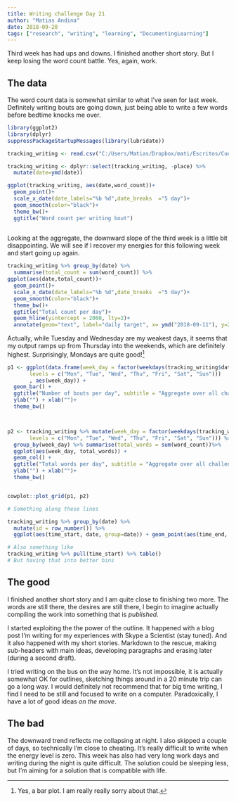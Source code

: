 ```yaml
---
title: Writing challenge Day 21
author: "Matias Andina"
date: 2018-09-20
tags: ["research", "writing", "learning", "DocumentingLearning"]
---
```


Third week has had ups and downs. I finished another short story. But I keep losing the word count battle. Yes, again, work.

## The data

The word count data is somewhat similar to what I've seen for last week. Definitely writing bouts are going down, just being able to write a few words before bedtime knocks me over. 

```r
library(ggplot2)
library(dplyr)
suppressPackageStartupMessages(library(lubridate))
```


```r

tracking_writing <- read.csv("C:/Users/Matias/Dropbox/mati/Escritos/Cuentos/tracking_writing.csv")

tracking_writing <- dplyr::select(tracking_writing, -place) %>%
  mutate(date=ymd(date))

ggplot(tracking_writing, aes(date,word_count))+
  geom_point()+
  scale_x_date(date_labels="%b %d",date_breaks  ="5 day")+
  geom_smooth(color="black")+
  theme_bw()+
  ggtitle("Word count per writing bout")
  

```


Looking at the aggregate, the downward slope of the third week is a little bit disappointing. We will see if I recover my energies for this following week and start going up again. 

```r

tracking_writing %>% group_by(date) %>%
  summarise(total_count = sum(word_count)) %>%
ggplot(aes(date,total_count))+
  geom_point()+
  scale_x_date(date_labels="%b %d",date_breaks  ="5 day")+
  geom_smooth(color="black")+
  theme_bw()+
  ggtitle("Total count per day")+
  geom_hline(yintercept = 2000, lty=2)+
  annotate(geom="text", label="daily target", x= ymd("2018-09-11"), y=2100)


```


Actually, while Tuesday and Wednesday are my weakest days, it seems that my output ramps up from Thursday into the weekends, which are definitely highest. Surprisingly, Mondays are quite good![^sorry]

```r

p1 <- ggplot(data.frame(week_day = factor(weekdays(tracking_writing$date, abbreviate = T),
       levels = c("Mon", "Tue", "Wed", "Thu", "Fri", "Sat", "Sun")))
       , aes(week_day)) +
  geom_bar() +
  ggtitle("Number of bouts per day", subtitle = "Aggregate over all challenge")+
  ylab("") + xlab("")+
  theme_bw()



p2 <- tracking_writing %>% mutate(week_day = factor(weekdays(tracking_writing$date, abbreviate = T),
       levels = c("Mon", "Tue", "Wed", "Thu", "Fri", "Sat", "Sun"))) %>%
  group_by(week_day) %>% summarise(total_words = sum(word_count))%>%
  ggplot(aes(week_day, total_words)) +
  geom_col() +
  ggtitle("Total words per day", subtitle = "Aggregate over all challenge")+
  ylab("") + xlab("")+
  theme_bw()


cowplot::plot_grid(p1, p2)

```



```r

# Something along these lines

tracking_writing %>% group_by(date) %>%
  mutate(id = row_number()) %>% 
  ggplot(aes(time_start, date, group=date)) + geom_point(aes(time_end, color= factor(id)))

# Also something like 
tracking_writing %>% pull(time_start) %>% table()
# But having that into better bins


```


## The good

I finished another short story and I am quite close to finishing two more. The words are still there, the desires are still there, I begin to imagine actually compiling the work into something that is *published*. 

I started exploiting the the power of the outline. It happened with a blog post I'm writing for my experiences with Skype a Scientist (stay tuned). And it also happened with my short stories. Markdown to the rescue, making sub-headers with main ideas, developing paragraphs and erasing later (during a second draft).

I tried writing on the bus on the way home. It's not impossible, it is actually somewhat OK for outlines, sketching things around in a 20 minute trip can go a long way. I would definitely not recommend that for big time writing, I find I need to be still and focused to write on a computer. Paradoxically, I have a lot of good ideas *on the move*.

## The bad

The downward trend reflects me collapsing at night. I also skipped a couple of days, so technically I'm close to cheating. It's really difficult to write when the energy level is zero. This week has also had very long work days and writing during the night is quite difficult. The solution could be sleeping less, but I'm aiming for a solution that is compatible with life.  


[^sorry]: Yes, a bar plot. I am really really sorry about that.
